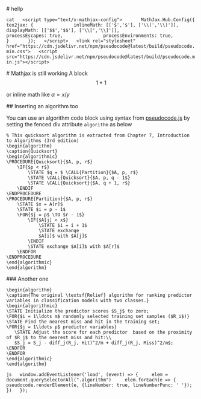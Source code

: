   # hellp
  
  <!-- creating header file to insert in-header. mathjax config seems to be required -->
  ```{cat, engine.opts = list(file = "head.html")}
  <script type="text/x-mathjax-config">
      MathJax.Hub.Config({
          tex2jax: {
              inlineMath: [['$','$'], ['\\(','\\)']],
              displayMath: [['$$','$$'], ['\\[','\\]']],
              processEscapes: true,
              processEnvironments: true,
          }
      });
  </script>
  <link rel="stylesheet" href="https://cdn.jsdelivr.net/npm/pseudocode@latest/build/pseudocode.min.css">
  <script src="https://cdn.jsdelivr.net/npm/pseudocode@latest/build/pseudocode.min.js"></script>
  ```
  
  # Mathjax is still working
  A block 
  $$
  1+1
  $$
  
  or inline math like $\alpha = x/y$
  
  ## Inserting an algorithm too
  
  You can use an algorithm code block using syntax from [pseudocode.js](https://github.com/SaswatPadhi/pseudocode.js) by setting the fenced div attribute `algorithm` as below
  
  ```{.algorithm}
  % This quicksort algorithm is extracted from Chapter 7, Introduction to Algorithms (3rd edition)
  \begin{algorithm}
  \caption{Quicksort}
  \begin{algorithmic}
  \PROCEDURE{Quicksort}{$A, p, r$}
      \IF{$p < r$} 
          \STATE $q = $ \CALL{Partition}{$A, p, r$}
          \STATE \CALL{Quicksort}{$A, p, q - 1$}
          \STATE \CALL{Quicksort}{$A, q + 1, r$}
      \ENDIF
  \ENDPROCEDURE
  \PROCEDURE{Partition}{$A, p, r$}
      \STATE $x = A[r]$
      \STATE $i = p - 1$
      \FOR{$j = p$ \TO $r - 1$}
          \IF{$A[j] < x$}
              \STATE $i = i + 1$
              \STATE exchange
              $A[i]$ with $A[j]$
          \ENDIF
          \STATE exchange $A[i]$ with $A[r]$
      \ENDFOR
  \ENDPROCEDURE
  \end{algorithmic}
  \end{algorithm}
  ```
  
  ### Another one 
  
  ```{.algorithm}
  \begin{algorithm}
  \caption{The original \textsf{Relief} algorithm for ranking predictor variables in classification models with two classes.}
  \begin{algorithmic}
  \STATE Initialize the predictor scores $S_j$ to zero;
  \FOR{$i = 1\ldots m$ randomly selected training set samples ($R_i$)}
  \STATE Find the nearest miss and hit in the training set;
  \FOR{$j = 1\ldots p$ predictor variables}
     \STATE Adjust the score for each predictor  based on the proximity of $R_j$ to the nearest miss and hit:\\
     $S_j = S_j - diff_j(R_j, Hit)^2/m + diff_j(R_j, Miss)^2/m$;
  \ENDFOR
  \ENDFOR
  \end{algorithmic}
  \end{algorithm}
  ```
  
  <!-- rendering the algo block -->
  ```{js, echo = FALSE}
  window.addEventListener('load', (event) => {
    elem = document.querySelectorAll(".algorithm")
    elem.forEach(e => {
      pseudocode.renderElement(e, {lineNumber: true, lineNumberPunc: ' '});
    })
  });
  ```